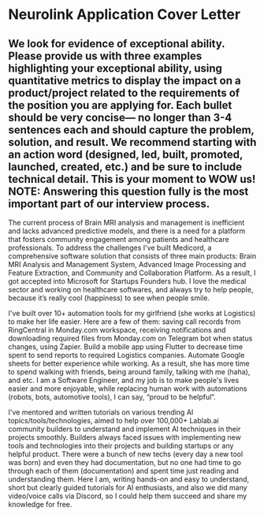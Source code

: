 # Neurolink Application Cover Letter

## We look for evidence of exceptional ability. Please provide us with three examples highlighting your exceptional ability, using quantitative metrics to display the impact on a product/project related to the requirements of the position you are applying for. Each bullet should be very concise— no longer than 3-4 sentences each and should capture the problem, solution, and result. We recommend starting with an action word (designed, led, built, promoted, launched, created, etc.) and be sure to include technical detail. This is your moment to WOW us! NOTE: Answering this question fully is the most important part of our interview process. 

The current process of Brain MRI analysis and management is inefficient and lacks advanced predictive models, and there is a need for a platform that fosters community engagement among patients and healthcare professionals. To address the challenges I've built Medicord, a comprehensive software solution that consists of three main products: Brain MRI Analysis and Management System, Advanced Image Processing and Feature Extraction, and Community and Collaboration Platform. As a result, I got accepted into Microsoft for Startups Founders hub. I love the medical sector and working on healthcare softwares, and always try to help people, because it’s really cool (happiness) to see when people smile.

I've built over 10+ automation tools for my girlfriend (she works at Logistics) to make her life easier. Here are a few of them: saving call records from RingCentral in Monday.com workspace, receiving notifications and downloading required files from Monday.com on Telegram bot when status changes, using Zapier. Build a mobile app using Flutter to decrease time spent to send reports to required Logistics companies. Automate Google sheets for better experience while working. As a result, she has more time to spend walking with friends, being around family, talking with me (haha), and etc. I am a Software Engineer, and my job is to make people's lives easier and more enjoyable, while replacing human work with automations (robots, bots, automotive tools), I can say, “proud to be helpful”.

I've mentored and written tutorials on various trending AI topics/tools/technologies, aimed to help over 100,000+ Lablab.ai community builders to understand and implement AI techniques in their projects smoothly. Builders always faced issues with implementing new tools and technologies into their projects and building startups or any helpful product. There were a bunch of new techs (every day a new tool was born) and even they had documentation, but no one had time to go through each of them (documentation) and spent time just reading and understanding them. Here I am, writing hands-on and easy to understand, short but clearly guided tutorials for AI enthusiasts, and also we did many video/voice calls via Discord, so I could help them succeed and share my knowledge for free.
